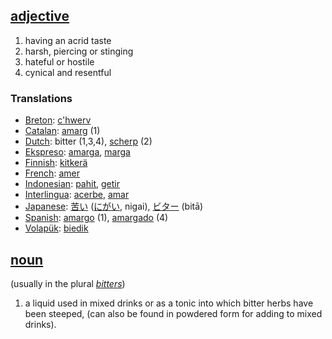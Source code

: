 == [[adjective]] ==
# having an acrid taste
# harsh, piercing or stinging
# hateful or hostile
# cynical and resentful

=== Translations ===
*[[Breton]]: [[c'hwerv]]
*[[Catalan]]: [[amarg]] (1)
*[[Dutch]]: bitter (1,3,4), [[scherp]] (2)
*[[Ekspreso]]: [[amarga]], [[marga]]
*[[Finnish]]: [[kitkerä]]
*[[French]]: [[amer]]
*[[Indonesian]]: [[pahit]], [[getir]]
*[[Interlingua]]: [[acerbe]], [[amar]]
*[[Japanese]]: [[苦い]] ([[にがい]], nigai), [[ビター]] (bitā)
*[[Spanish]]: [[amargo]] (1), [[amargado]] (4)
*[[Volapük]]: [[biedik]]

== [[noun]] ==
(usually in the plural ''[[bitters]]'')
# a liquid used in mixed drinks or as a tonic into which bitter herbs have been steeped, (can also be found in powdered form for adding to mixed drinks).